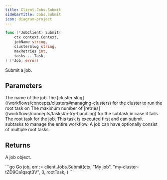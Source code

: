 ```yaml
---
title: Client.Jobs.Submit
sidebarTitle: Jobs.Submit
icon: diagram-project
---
```


```go
func (*JobClient) Submit(
    ctx context.Context,
    jobName string,
    clusterSlug string,
    maxRetries int,
    tasks ...Task,
) (*Job, error)
```

Submit a job.

## Parameters

<ParamField path="jobName" type="string">
  The name of the job
</ParamField>
<ParamField path="clusterSlug" type="string">
  The [cluster slug](/workflows/concepts/clusters#managing-clusters) for the cluster to run the root task on
</ParamField>
<ParamField path="maxRetries" type="int">
  The maximum number of [retries](/workflows/concepts/tasks#retry-handling) for the subtask in case it fails
</ParamField>
<ParamField path="tasks" type="[]Task">
  The root task for the job. This task is executed first and can submit subtasks to manage the entire workflow. A job can have optionally consist of multiple root tasks.
</ParamField>

## Returns

A job object.

<RequestExample>
```go Go
job, err := client.Jobs.Submit(ctx,
    "My job",
    "my-cluster-tZD9Ca1qsqt3V",
    3,
    rootTask,
)
```
</RequestExample>
